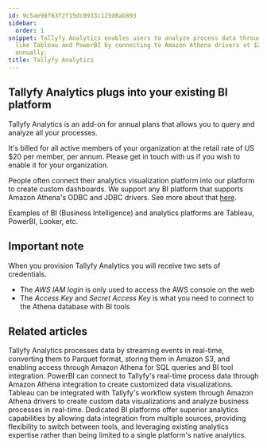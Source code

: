 ```yaml
---
id: 9c5ae98f63f2f15dc0933c125d8ab893
sidebar:
  order: 1
snippet: Tallyfy Analytics enables users to analyze process data through BI platforms
  like Tableau and PowerBI by connecting to Amazon Athena drivers at $20 per member
  annually.
title: Tallyfy Analytics
---
```


## Tallyfy Analytics plugs into your existing BI platform

Tallyfy Analytics is an add-on for annual plans that allows you to query and analyze all your processes.

It's billed for all active members of your organization at the retail rate of US $20 per member, per annum. Please get in touch with us if you wish to enable it for your organization.

People often connect their analytics visualization platform into our platform to create custom dashboards. We support any BI platform that supports Amazon Athena's ODBC and JDBC drivers. See more about that [here](https://docs.aws.amazon.com/athena/latest/ug/athena-bi-tools-jdbc-odbc.html).

Examples of BI (Business Intelligence) and analytics platforms are Tableau, PowerBI, Looker, etc.

## Important note

When you provision Tallyfy Analytics you will receive two sets of credentials.

* The _AWS IAM login_ is only used to access the AWS console on the web
* The _Access Key_ and _Secret Access Key_ is what you need to connect to the Athena database with BI tools


<PageTree />


## Related articles
<CardGrid>
<LinkTitleCard header="<b>Analytics > How Tallyfy Analytics works</b>" href="/products/pro/integrations/analytics/how-does-tallyfy-analytics-process-my-data/" > Tallyfy Analytics processes data by streaming events in real-time, converting them to Parquet format, storing them in Amazon S3, and enabling access through Amazon Athena for SQL queries and BI tool integration. </LinkTitleCard>
<LinkTitleCard header="<b>Analytics > PowerBI</b>" href="/products/pro/integrations/analytics/powerbi/" > PowerBI can connect to Tallyfy's real-time process data through Amazon Athena integration to create customized data visualizations. </LinkTitleCard>
<LinkTitleCard header="<b>Analytics > Tableau</b>" href="/products/pro/integrations/analytics/tableau/" > Tableau can be integrated with Tallyfy's workflow system through Amazon Athena drivers to create custom data visualizations and analyze business processes in real-time. </LinkTitleCard>
<LinkTitleCard header="<b>Analytics > Why use BI platforms vs. native analytics?</b>" href="/products/pro/integrations/analytics/why-use-a-dedicated-bi-platform-with-tallyfy/" > Dedicated BI platforms offer superior analytics capabilities by allowing data integration from multiple sources, providing flexibility to switch between tools, and leveraging existing analytics expertise rather than being limited to a single platform's native analytics. </LinkTitleCard>
</CardGrid>